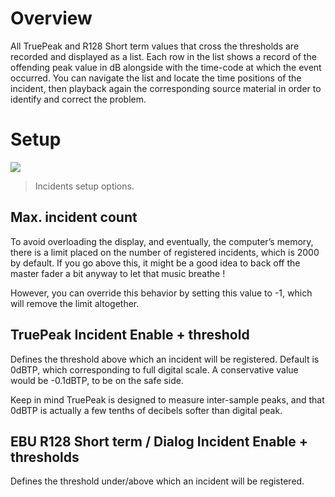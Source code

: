 # Overview
All TruePeak and R128 Short term values that cross the thresholds are recorded and displayed as a list. 
Each row in the list shows a record of the offending peak value in dB alongside with the time-code at which the event occurred. 
You can navigate the list and locate the time positions of the incident, then playback again the corresponding source material in order to identify and correct the problem.

# Setup
![](https://media.githubusercontent.com/media/FLUX-SE/doc_images/main/Analyzer/MeteringStatistics/IncidentSetup.png)

> Incidents setup options.

## Max. incident count

To avoid overloading the display, and eventually, the computer's memory, there is a limit placed on the number of registered incidents, which is 2000 by default. 
If you go above this, it might be a good idea to back off the master fader a bit anyway to let that music breathe !

However, you can override this behavior by setting this value to -1, which will remove the limit altogether.

## TruePeak Incident Enable + threshold

Defines the threshold above which an incident will be registered. 
Default is 0dBTP, which corresponding to full digital scale. 
A conservative value would be -0.1dBTP, to be on the safe side.

Keep in mind TruePeak is designed to measure inter-sample peaks, and that 0dBTP is actually a few tenths of decibels softer than digital peak.

## EBU R128 Short term / Dialog Incident Enable + thresholds

Defines the threshold under/above which an incident will be registered.




